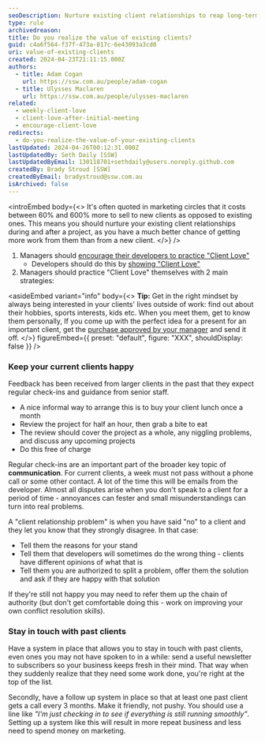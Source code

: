 ```yaml
---
seoDescription: Nurture existing client relationships to reap long-term benefits and reduce marketing costs by up to 600%.
type: rule
archivedreason:
title: Do you realize the value of existing clients?
guid: c4a6f564-f37f-473a-817c-6e43093a3cd0
uri: value-of-existing-clients
created: 2024-04-23T21:11:15.000Z
authors:
  - title: Adam Cogan
    url: https://ssw.com.au/people/adam-cogan
  - title: Ulysses Maclaren
    url: https://ssw.com.au/people/ulysses-maclaren
related:
  - weekly-client-love
  - client-love-after-initial-meeting
  - encourage-client-love
redirects:
  - do-you-realize-the-value-of-your-existing-clients
lastUpdated: 2024-04-26T00:12:31.000Z
lastUpdatedBy: Seth Daily [SSW]
lastUpdatedByEmail: 130118701+sethdaily@users.noreply.github.com
createdBy: Brady Stroud [SSW]
createdByEmail: bradystroud@ssw.com.au
isArchived: false
---
```


<introEmbed
  body={<>
It's often quoted in marketing circles that it costs between 60% and 600% more to sell to new clients as opposed to existing ones. This means you should nurture your existing client relationships during and after a project, as you have a much better chance of getting more work from them than from a new client.
  </>}
/>
1. Managers should [encourage their developers to practice "Client Love"](https://www.ssw.com.au/rules/encourage-client-love)
   - Developers should do this by [showing "Client Love"](https://www.ssw.com.au/rules/weekly-client-love)
2. Managers should practice "Client Love" themselves with 2 main strategies:

<asideEmbed
  variant="info"
  body={<>
    **Tip:** Get in the right mindset by always being interested in your clients' lives outside of work: find out about their hobbies, sports interests, kids etc. When you meet them, get to know them personally, If you come up with the perfect idea for a present for an important client, get the [purchase approved by your manager](https://www.ssw.com.au/rules/purchase-please) and send it off.
  </>}
  figureEmbed={{
    preset: "default",
    figure: "XXX",
    shouldDisplay: false
  }}
/>

### Keep your current clients happy

Feedback has been received from larger clients in the past that they expect regular check-ins and guidance from senior staff.

- A nice informal way to arrange this is to buy your client lunch once a month
- Review the project for half an hour, then grab a bite to eat
- The review should cover the project as a whole, any niggling problems, and discuss any upcoming projects
- Do this free of charge

Regular check-ins are an important part of the broader key topic of **communication**. For current clients, a week must not pass without a phone call or some other contact. A lot of the time this will be emails from the developer. Almost all disputes arise when you don't speak to a client for a period of time - annoyances can fester and small misunderstandings can turn into real problems.

A "client relationship problem" is when you have said "no" to a client and they let you know that they strongly disagree. In that case:

- Tell them the reasons for your stand
- Tell them that developers will sometimes do the wrong thing - clients have different opinions of what that is
- Tell them you are authorized to split a problem, offer them the solution and ask if they are happy with that solution

If they're still not happy you may need to refer them up the chain of authority (but don't get comfortable doing this - work on improving your own conflict resolution skills).

### Stay in touch with past clients

Have a system in place that allows you to stay in touch with past clients, even ones you may not have spoken to in a while: send a useful newsletter to subscribers so your business keeps fresh in their mind. That way when they suddenly realize that they need some work done, you're right at the top of the list.

Secondly, have a follow up system in place so that at least one past client gets a call every 3 months. Make it friendly, not pushy. You should use a line like _"I'm just checking in to see if everything is still running smoothly"_. Setting up a system like this will result in more repeat business and less need to spend money on marketing.
